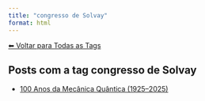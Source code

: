 ```yaml
---
title: "congresso de Solvay"
format: html
---
```


[⬅ Voltar para Todas as Tags](../tags.qmd)

## Posts com a tag **congresso de Solvay**

- [100 Anos da Mecânica Quântica (1925–2025)](/posts/fisica/100-anos-mecanica-quantica.html)
